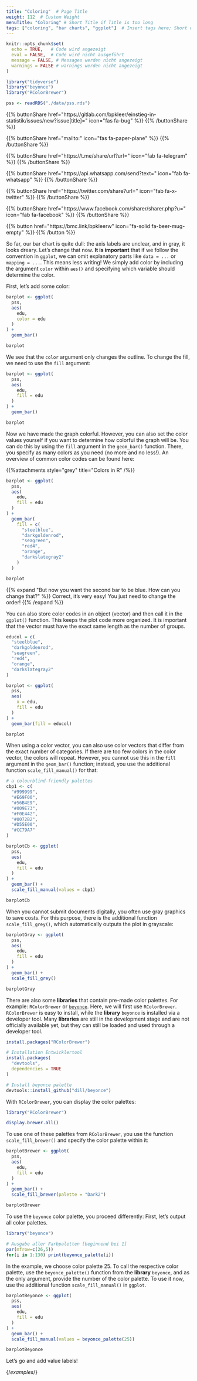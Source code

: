 ```yaml
---
title: "Coloring"  # Page Title
weight: 112  # Custom Weight 
menuTitle: "Coloring" # Short Title if Title is too long
tags: ["coloring", "bar charts", "ggplot"]  # Insert tags here; Short description of what happens on the page
---
```


```r
knitr::opts_chunk$set(
  echo = TRUE,   # Code wird angezeigt
  eval = FALSE,  # Code wird nicht ausgeführt
  message = FALSE, # Messages werden nicht angezeigt
  warnings = FALSE # warnings werden nicht angezeigt
)

library("tidyverse")
library("beyonce")
library("RColorBrewer")

pss <- readRDS("./data/pss.rds")
```

{{% buttonShare href=\"https\:\/\/gitlab.com\/bpkleer\/einstieg-in-statistik\/issues\/new?issue[title]=\" icon=\"fas fa-bug\" %}} {{% /buttonShare %}} 

{{% buttonShare href=\"mailto\:\" icon=\"fas fa-paper-plane\" %}} {{% /buttonShare %}}

{{% buttonShare href=\"https\:\/\/t.me\/share\/url?url=\" icon=\"fab fa-telegram\" %}} {{% /buttonShare %}}

{{% buttonShare href=\"https\:\/\/api.whatsapp.com\/send?text=\" icon=\"fab fa-whatsapp\" %}} {{% /buttonShare %}}

{{% buttonShare href=\"https\:\/\/twitter.com\/share?url=\" icon=\"fab fa-x-twitter\" %}} {{% /buttonShare %}}

{{% buttonShare href=\"https\:\/\/www.facebook.com\/sharer\/sharer.php?u=\" icon=\"fab fa-facebook\" %}} {{% /buttonShare %}}

{{% button href=\"https\:\/\/bmc.link\/bpkleerw\" icon=\"fa-solid fa-beer-mug-empty\" %}} {{% /button %}}

So far, our bar chart is quite dull: the axis labels are unclear, and in gray, it looks dreary. Let's change that now. **It is important** that if we follow the convention in `ggplot`, we can omit explanatory parts like `data = ...` or `mapping = ...`. This means less writing! We simply add color by including the argument `color` within `aes()` and specifying which variable should determine the color.

First, let's add some color:
```r
barplot <- ggplot(
  pss, 
  aes(
    edu, 
    color = edu
  )
) +
  geom_bar()

barplot
```

We see that the `color` argument only changes the outline. To change the fill, we need to use the `fill` argument:
```r
barplot <- ggplot(
  pss, 
  aes(
    edu, 
    fill = edu
  )
) +
  geom_bar() 

barplot
```

Now we have made the graph colorful. However, you can also set the color values yourself if you want to determine how colorful the graph will be. You can do this by using the `fill` argument in the `geom_bar()` function. There, you specify as many colors as you need (no more and no less!). An overview of common color codes can be found here: 

{{%attachments style=\"grey\" title=\"Colors in R\" /%}}

```r
barplot <- ggplot(
  pss, 
  aes(
    edu, 
    fill = edu
  )
) +
  geom_bar(
    fill = c(
      "steelblue", 
      "darkgoldenrod",
      "seagreen", 
      "red4", 
      "orange",
      "darkslategray2"
    )
  ) 

barplot
```

{{% expand \"But now you want the second bar to be blue. How can you change that?\" %}}
Correct, it's very easy! You just need to change the order!
{{% /expand %}}

You can also store color codes in an object (vector) and then call it in the `ggplot()` function. This keeps the plot code more organized. It is important that the vector must have the exact same length as the number of groups.
```r
educol = c(
  "steelblue", 
  "darkgoldenrod",
  "seagreen", 
  "red4", 
  "orange",
  "darkslategray2"
)

barplot <- ggplot(
  pss, 
  aes(
    x = edu, 
    fill = edu
  )
) +
  geom_bar(fill = educol) 

barplot
```

When using a color vector, you can also use color vectors that differ from the exact number of categories. If there are too few colors in the color vector, the colors will repeat. However, you cannot use this in the `fill` argument in the `geom_bar()` function; instead, you use the additional function `scale_fill_manual()` for that:
```r
# a colourblind-friendly palettes
cbp1 <- c(
  "#999999", 
  "#E69F00",
  "#56B4E9",
  "#009E73",
  "#F0E442", 
  "#0072B2",
  "#D55E00",
  "#CC79A7"
)

barplotCb <- ggplot(
  pss, 
  aes(
    edu, 
    fill = edu
  )
) + 
  geom_bar() +
  scale_fill_manual(values = cbp1)

barplotCb
```

When you cannot submit documents digitally, you often use gray graphics to save costs. For this purpose, there is the additional function `scale_fill_grey()`, which automatically outputs the plot in grayscale:
```r
barplotGray <- ggplot(
  pss, 
  aes(
    edu, 
    fill = edu
  )
) + 
  geom_bar() +
  scale_fill_grey()

barplotGray
```

There are also some **libraries** that contain pre-made color palettes. For example: `RColorBrewer` or [`beyonce`](https://github.com/dill/beyonce). Here, we will first use `RColorBrewer`. `RColorBrewer` is easy to install, while the **library** `beyonce` is installed via a developer tool. Many **libraries** are still in the development stage and are not officially available yet, but they can still be loaded and used through a developer tool.

```r
install.packages("RColorBrewer")

# Installation Entwicklertool
install.packages(
  "devtools",
  dependencies = TRUE
)

# Install beyonce palette
devtools::install_github("dill/beyonce")
```

With `RColorBrewer`, you can display the color palettes:
```r
library("RColorBrewer")

display.brewer.all()
```

To use one of these palettes from `RColorBrewer`, you use the function `scale_fill_brewer()` and specify the color palette within it:
```r
barplotBrewer <- ggplot(
  pss, 
  aes(
    edu, 
    fill = edu
  )
) + 
  geom_bar() +
  scale_fill_brewer(palette = "Dark2")

barplotBrewer
```

To use the `beyonce` color palette, you proceed differently: First, let's output all color palettes.

```r
library("beyonce")

# Ausgabe aller Farbpaletten [beginnend bei 1]
par(mfrow=c(26,5))
for(i in 1:130) print(beyonce_palette(i))
```

In the example, we choose color palette 25. To call the respective color palette, use the `beyonce_palette()` function from the **library** `beyonce`, and as the only argument, provide the number of the color palette. To use it now, use the additional function `scale_fill_manual()` in `ggplot`.

```r
barplotBeyonce <- ggplot(
  pss, 
  aes(
    edu, 
    fill = edu
  )
) +
  geom_bar() +
  scale_fill_manual(values = beyonce_palette(25)) 

barplotBeyonce

```

Let's go and add value labels! 

{/*examples*/}
